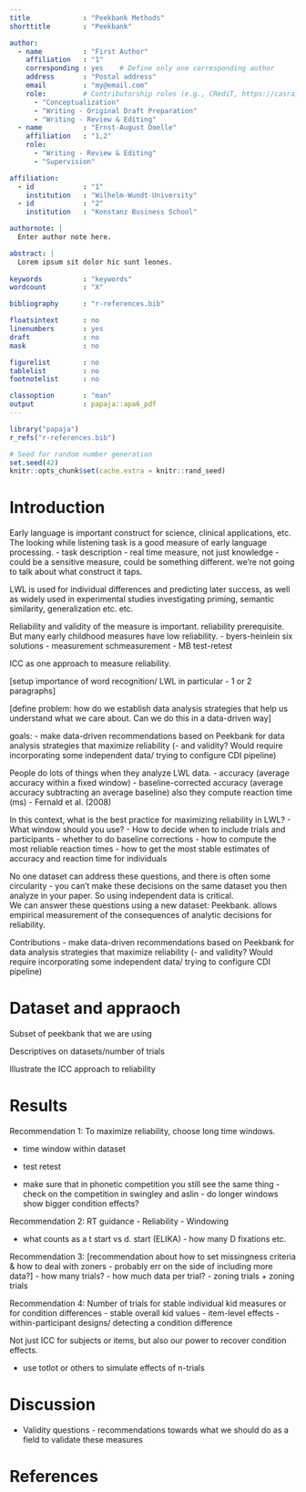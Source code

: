 ```yaml
---
title             : "Peekbank Methods"
shorttitle        : "Peekbank"

author: 
  - name          : "First Author"
    affiliation   : "1"
    corresponding : yes    # Define only one corresponding author
    address       : "Postal address"
    email         : "my@email.com"
    role:         # Contributorship roles (e.g., CRediT, https://casrai.org/credit/)
      - "Conceptualization"
      - "Writing - Original Draft Preparation"
      - "Writing - Review & Editing"
  - name          : "Ernst-August Doelle"
    affiliation   : "1,2"
    role:
      - "Writing - Review & Editing"
      - "Supervision"

affiliation:
  - id            : "1"
    institution   : "Wilhelm-Wundt-University"
  - id            : "2"
    institution   : "Konstanz Business School"

authornote: |
  Enter author note here.

abstract: |
  Lorem ipsum sit dolor hic sunt leones. 
  
keywords          : "keywords"
wordcount         : "X"

bibliography      : "r-references.bib"

floatsintext      : no
linenumbers       : yes
draft             : no
mask              : no

figurelist        : no
tablelist         : no
footnotelist      : no

classoption       : "man"
output            : papaja::apa6_pdf
---
```


```r
library("papaja")
r_refs("r-references.bib")
```

```r
# Seed for random number generation
set.seed(42)
knitr::opts_chunk$set(cache.extra = knitr::rand_seed)
```

# Introduction


Early language is important construct for science, clinical applications, etc. 
The looking while listening task is a good measure of early language processing. 
- task description
- real time measure, not just knowledge 
- could be a sensitive measure, could be something different. we're not going to talk about what construct it taps. 

LWL is used for individual differences and predicting later success, as well as widely used in experimental studies investigating priming, semantic similarity, generalization etc. etc. 

Reliability and validity of the measure is important. reliability prerequisite. But many early childhood measures have low reliability. 
- byers-heinlein six solutions
- measurement schmeasurement
- MB test-retest

ICC as one approach to measure reliability. 

[setup importance of word recognition/ LWL in particular - 1 or 2 paragraphs]

[define problem: how do we establish data analysis strategies that help us understand what we care about. Can we do this in a data-driven way]

goals:
- make data-driven recommendations based on Peekbank for data analysis strategies that maximize reliability
(- and validity? Would require incorporating some independent data/ trying to configure CDI pipeline)

People do lots of things when they analyze LWL data. 
- accuracy (average accuracy within a fixed window)
- baseline-corrected accuracy (average accuracy subtracting an average baseline)
also they compute reaction time (ms) - Fernald et al. (2008)

In this context, what is the best practice for maximizing reliability in LWL? 
- What window should you use?
- How to decide when to include trials and participants
- whether to do baseline corrections
- how to compute the most reliable reaction times
- how to get the most stable estimates of accuracy and reaction time for individuals

No one dataset can address these questions, and there is often some circularity - you can't make these decisions on the same dataset you then analyze in your paper. So using independent data is critical.   
We can answer these questions using a new dataset: Peekbank. allows empirical measurement of the consequences of analytic decisions for reliability. 

Contributions
- make data-driven recommendations based on Peekbank for data analysis strategies that maximize reliability
(- and validity? Would require incorporating some independent data/ trying to configure CDI pipeline)


# Dataset and appraoch

Subset of peekbank that we are using

Descriptives on datasets/number of trials

Illustrate the ICC approach to reliability 

# Results

Recommendation 1: To maximize reliability, choose long time windows.

- time window within dataset
- test retest 

- make sure that in phonetic competition you still see the same thing - check on the competition in swingley and aslin - do longer windows show bigger condition effects?

Recommendation 2: RT guidance
- Reliability
- Windowing

- what counts as a t start vs d. start (ELIKA) - how many D fixations etc. 


Recommendation 3: [recommendation about how to set missingness criteria & how to deal with zoners - probably err on the side of including more data?]
- how many trials?
- how much data per trial?
- zoning trials + zoning trials


Recommendation 4: Number of trials for stable individual kid measures or for condition differences
- stable overall kid values
- item-level effects
- within-participant designs/ detecting a condition difference

Not just ICC for subjects or items, but also our power to recover condition effects. 

- use totlot or others to simulate effects of n-trials



# Discussion

- Validity questions - recommendations towards what we should do as a field to validate these measures


\newpage

# References

::: {#refs custom-style="Bibliography"}
:::
